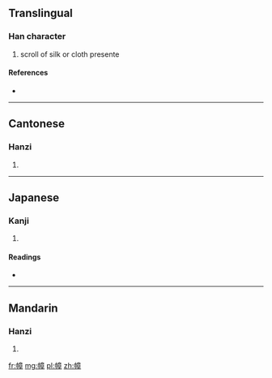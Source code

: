 ==Translingual==

===Han character===
{{Han char|rn=50|rad=巾|as=11|sn=14|four=4024<sub>6</sub>|canj=中月卜廿十 (LBYTJ)|ids=⿰[[巾]][[章]]}}

# scroll of silk or cloth presente

====References====
* {{Han ref|kx=0336.081|dkj=09067|hdz=10752.130|uh=5E5B|ud=24155|bh=B9F3|bd=47603}}

----

==Cantonese==

===Hanzi===
{{yue-hanzi|jyut=[[zoeng3]]|y=jeung3}}

# {{defn|lang=yue|sort=巾11}}

----

==Japanese==

===Kanji===
{{ja-kanji|grade=|rs=巾11}}

# {{defn|lang=ja|sort=巾11}}

====Readings====
* {{ja-readings|on=[[しょう]] (shō)|kun=[[ぬの]] (nuno)}}

----

==Mandarin==

===Hanzi===
{{cmn-hanzi|pin=[[zhàng]] ([[zhang4]])|wg=chang<sup>4</sup>}}

# {{defn|lang=cmn|sort=巾11}}

[[fr:幛]]
[[mg:幛]]
[[pl:幛]]
[[zh:幛]]